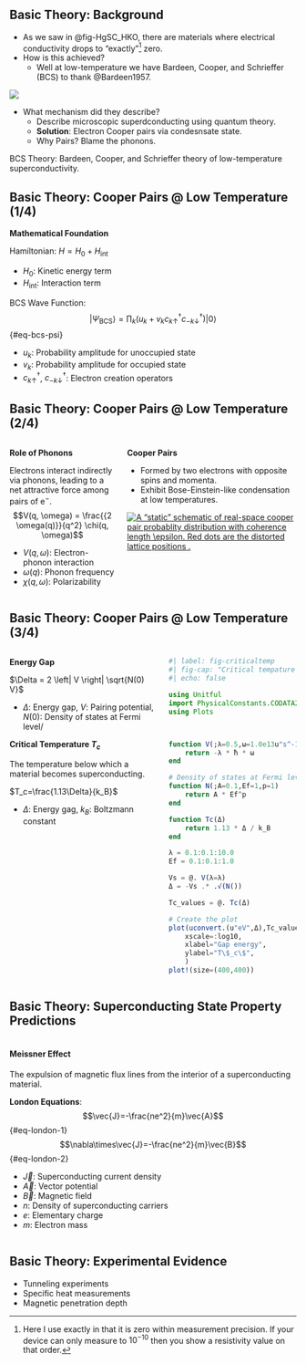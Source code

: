 ## Basic Theory: Background

- As we saw in @fig-HgSC_HKO, there are materials where electrical conductivity drops to "exactly"^[Here I use exactly in that it is zero within measurement precision. If your device can only measure to $10^{-10}$ then you show a resistivity value on that order.] zero.
- How is this achieved?
    - Well at low-temperature we have Bardeen, Cooper, and Schrieffer (BCS) to thank @Bardeen1957.

![](http://www.superconductors.org/bcs_pics.jpg){fig-align="center"}

- What mechanism did they describe?
    - Describe microscopic superdconducting using quantum theory.
    - **Solution**: Electron Cooper pairs via condesnsate state.
    - Why Pairs? Blame the phonons.


::: aside
BCS Theory: Bardeen, Cooper, and Schrieffer theory of low-temperature superconductivity.
:::

## Basic Theory: Cooper Pairs \@ Low Temperature (1/4)
**Mathematical Foundation**

Hamiltonian: $H = H_0 + H_{\text{int}}$  

- $H_0$: Kinetic energy term  
- $H_{\text{int}}$: Interaction term

BCS Wave Function: $$ \left| \Psi_{\text{BCS}} \right\rangle = \prod_k (u_k + v_k c_{k \uparrow}^\dagger c_{-k \downarrow}^\dagger ) \left| 0 \right\rangle $$ {#eq-bcs-psi}  

- $u_k$: Probability amplitude for unoccupied state  
- $v_k$: Probability amplitude for occupied state  
- $c_{k \uparrow}^\dagger$, $c_{-k \downarrow}^\dagger$: Electron creation operators

## Basic Theory: Cooper Pairs \@ Low Temperature (2/4)
:::: {.columns}

::: {.column}
**Role of Phonons**

Electrons interact indirectly via phonons, leading to a net attractive force among pairs of $\text{e}^{-}$. $$V(q, \omega) = \frac{{2 \omega(q)}}{q^2} \chi(q, \omega)$$

- $V(q, \omega)$: Electron-phonon interaction  
- $\omega(q)$: Phonon frequency  
- $\chi(q, \omega)$: Polarizability


:::

::: {.column}
**Cooper Pairs**

- Formed by two electrons with opposite spins and momenta.
- Exhibit Bose-Einstein-like condensation at low temperatures.

[![A "static" schematic of real-space cooper pair probablity distribution with coherence length $\epsilon$. Red dots are the distorted lattice positions ^[adapted from https://thiscondensedlife.wordpress.com/2015/09/12/draw-me-a-picture-of-a-cooper-pair.].](https://thiscondensedlife.files.wordpress.com/2015/09/cooper_pair.png?w=500){#fig-cooper-pair}](https://thiscondensedlife.wordpress.com/2015/09/12/draw-me-a-picture-of-a-cooper-pair)

:::

::::


## Basic Theory: Cooper Pairs \@ Low Temperature (3/4)

:::: {.columns}
::: {.column}
**Energy Gap**

$\Delta = 2 \left| V \right| \sqrt{N(0) V}$  

- $\Delta$: Energy gap, $V$: Pairing potential, $N(0)$: Density of states at Fermi level/

**Critical Temperature $T_c$**

The temperature below which a material becomes superconducting.

$T_c=\frac{1.13\Delta}{k_B}$

- $\Delta$: Energy gag, $k_B$: Boltzmann constant

:::

::: {.column}
```julia
#| label: fig-criticaltemp
#| fig-cap: "Critical tempature as a function of energy gap."
#| echo: false

using Unitful
import PhysicalConstants.CODATA2018: ħ, k_B
using Plots



function V(;λ=0.5,ω=1.0e13u"s^-1")
    return -λ * ħ * ω
end

# Density of states at Fermi level N(0)
function N(;A=0.1,Ef=1,p=1)
    return A * Ef^p 
end

function Tc(Δ)
    return 1.13 * Δ / k_B
end

λ = 0.1:0.1:10.0
Ef = 0.1:0.1:1.0

Vs = @. V(λ=λ)
Δ = -Vs .* .√(N()) 

Tc_values = @. Tc(Δ)

# Create the plot
plot(uconvert.(u"eV",Δ),Tc_values,
    xscale=:log10,
    xlabel="Gap energy",
    ylabel="T\$_c\$",
    )
plot!(size=(400,400))
```
:::

::::

## Basic Theory: Superconducting State Property Predictions

:::: {.columns}

:::{.column}
#### Meissner Effect
The expulsion of magnetic flux lines from the interior of a superconducting material.

**London Equations**: 
$$\vec{J}=-\frac{ne^2}{m}\vec{A}$${#eq-london-1}
$$\nabla\times\vec{J}=-\frac{ne^2}{m}\vec{B}$${#eq-london-2}

- $\vec{J}$: Superconducting current density
- $\vec{A}$: Vector potential
- $\vec{B}$: Magnetic field
- $n$: Density of superconducting carriers
- $e$: Elementary charge
- $m$: Electron mass

:::

::::

## Basic Theory: Experimental Evidence
- Tunneling experiments
- Specific heat measurements
- Magnetic penetration depth

